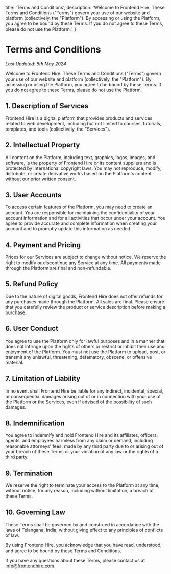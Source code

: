   title: 'Terms and Conditions',
  description: 'Welcome to Frontend Hire. These Terms and Conditions ("Terms") govern your use of our website and platform (collectively, the "Platform"). By accessing or using the Platform, you agree to be bound by these Terms. If you do not agree to these Terms, please do not use the Platform.',
}

# Terms and Conditions

*Last Updated: 6th May 2024*

Welcome to Frontend Hire. These Terms and Conditions ("Terms") govern your use of our website and platform (collectively, the "Platform"). By accessing or using the Platform, you agree to be bound by these Terms. If you do not agree to these Terms, please do not use the Platform.

## 1. Description of Services
Frontend Hire is a digital platform that provides products and services related to web development, including but not limited to courses, tutorials, templates, and tools (collectively, the "Services").

## 2. Intellectual Property
All content on the Platform, including text, graphics, logos, images, and software, is the property of Frontend Hire or its content suppliers and is protected by international copyright laws. You may not reproduce, modify, distribute, or create derivative works based on the Platform's content without our prior written consent.

## 3. User Accounts
To access certain features of the Platform, you may need to create an account. You are responsible for maintaining the confidentiality of your account information and for all activities that occur under your account. You agree to provide accurate and complete information when creating your account and to promptly update this information as needed.

## 4. Payment and Pricing
Prices for our Services are subject to change without notice. We reserve the right to modify or discontinue any Service at any time. All payments made through the Platform are final and non-refundable.

## 5. Refund Policy
Due to the nature of digital goods, Frontend Hire does not offer refunds for any purchases made through the Platform. All sales are final. Please ensure that you carefully review the product or service description before making a purchase.

## 6. User Conduct
You agree to use the Platform only for lawful purposes and in a manner that does not infringe upon the rights of others or restrict or inhibit their use and enjoyment of the Platform. You must not use the Platform to upload, post, or transmit any unlawful, threatening, defamatory, obscene, or offensive material.

## 7. Limitation of Liability
In no event shall Frontend Hire be liable for any indirect, incidental, special, or consequential damages arising out of or in connection with your use of the Platform or the Services, even if advised of the possibility of such damages.

## 8. Indemnification
You agree to indemnify and hold Frontend Hire and its affiliates, officers, agents, and employees harmless from any claim or demand, including reasonable attorneys' fees, made by any third party due to or arising out of your breach of these Terms or your violation of any law or the rights of a third party.

## 9. Termination
We reserve the right to terminate your access to the Platform at any time, without notice, for any reason, including without limitation, a breach of these Terms.

## 10. Governing Law
These Terms shall be governed by and construed in accordance with the laws of Telangana, India, without giving effect to any principles of conflicts of law.

By using Frontend Hire, you acknowledge that you have read, understood, and agree to be bound by these Terms and Conditions.

If you have any questions about these Terms, please contact us at info@frontendhire.com.